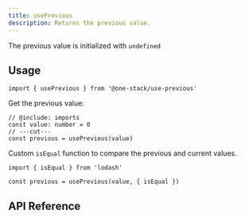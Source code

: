 ```yaml
---
title: usePrevious
description: Returns the previous value.
---
```


The previous value is initialized with `undefined`

## Usage

```tsx twoslash include imports
import { usePrevious } from '@one-stack/use-previous'
```

Get the previous value:

```tsx twoslash
// @include: imports
const value: number = 0
// ---cut---
const previous = usePrevious(value)
```

Custom `isEqual` function to compare the previous and current values.

```tsx
import { isEqual } from 'lodash'

const previous = usePrevious(value, { isEqual })
```

## API Reference

<AutoTypeTable
  name="UsePreviousOptions"
  description="The options for the usePrevious hook."
  path="packages/use-previous/src/index.ts"
/>
